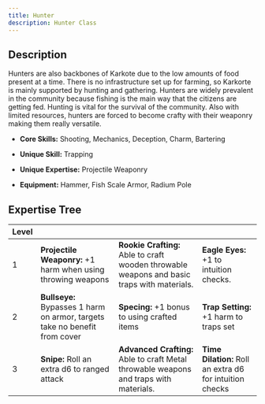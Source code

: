 ```yaml
---
title: Hunter
description: Hunter Class
---
```


## Description
Hunters are also backbones of Karkote due to the low amounts of food present at a time. There is no infrastructure set up for farming, so Karkorte is mainly supported by hunting and gathering. Hunters are widely prevalent in the community because fishing is the main way that the citizens are getting fed. Hunting is vital for the survival of the community. Also with limited resources, hunters are forced to become crafty with their weaponry making them really versatile.

- **Core Skills:** Shooting, Mechanics, Deception, Charm, Bartering

- **Unique Skill:** Trapping

- **Unique Expertise:** Projectile Weaponry

- **Equipment:** Hammer, Fish Scale Armor, Radium Pole

## Expertise Tree

| Level |  |  |  |
|-------|-------------|----------|------|
| 1     | **Projectile Weaponry:** +1 harm when using throwing weapons | **Rookie Crafting:** Able to craft wooden throwable weapons and basic traps with materials. | **Eagle Eyes:** +1 to intuition checks. |
| 2     | **Bullseye:** Bypasses 1 harm on armor, targets take no benefit from cover | **Specing:** +1 bonus to using crafted items | **Trap Setting:** +1 harm to traps set |
| 3     | **Snipe:** Roll an extra d6 to ranged attack | **Advanced Crafting:** Able to craft Metal throwable weapons and traps with materials. | **Time Dilation:** Roll an extra d6 for intuition checks |
